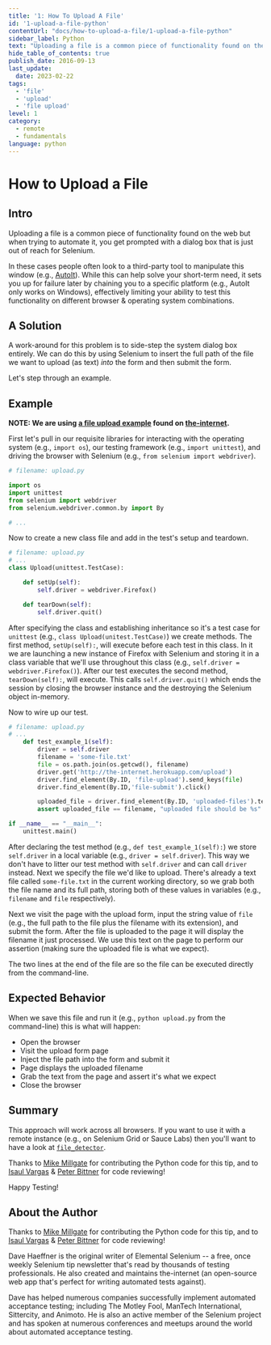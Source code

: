 ```yaml
---
title: '1: How To Upload A File'
id: '1-upload-a-file-python'
contentUrl: "docs/how-to-upload-a-file/1-upload-a-file-python"
sidebar_label: Python
text: "Uploading a file is a common piece of functionality found on the web but when trying to automate it, you get prompted with a dialog box that is just out of reach for Selenium. In these cases people often look to a third-party tool to manipulate this window."
hide_table_of_contents: true
publish_date: 2016-09-13
last_update:
  date: 2023-02-22
tags:
  - 'file'
  - 'upload'
  - 'file upload'
level: 1
category:
  - remote
  - fundamentals
language: python
---
```


# How to Upload a File

## Intro

Uploading a file is a common piece of functionality found on the web but when trying to automate it, you get prompted with a dialog box that is just out of reach for Selenium.

In these cases people often look to a third-party tool to manipulate this window (e.g., [AutoIt](http://www.toolsqa.com/selenium-webdriver/autoit-selenium-webdriver/)). While this can help solve your short-term need, it sets you up for failure later by chaining you to a specific platform (e.g., AutoIt only works on Windows), effectively limiting your ability to test this functionality on different browser & operating system combinations.


## A Solution

A work-around for this problem is to side-step the system dialog box entirely. We can do this by using Selenium to insert the full path of the file we want to upload (as text) _into_ the form and then submit the form.

Let's step through an example.

## Example

__NOTE: We are using [a file upload example](http://the-internet.herokuapp.com/upload) found on [the-internet](https://github.com/tourdedave/the-internet).__

First let's pull in our requisite libraries for interacting with the operating system (e.g., `import os`), our testing framework (e.g., `import unittest`), and driving the browser with Selenium (e.g., `from selenium import webdriver`).

```python
# filename: upload.py

import os
import unittest
from selenium import webdriver
from selenium.webdriver.common.by import By

# ...
```

Now to create a new class file and add in the test's setup and teardown.

```python
# filename: upload.py
# ...
class Upload(unittest.TestCase):

    def setUp(self):
        self.driver = webdriver.Firefox()

    def tearDown(self):
        self.driver.quit()
```

After specifying the class and establishing inheritance so it's a test case for `unittest` (e.g., `class Upload(unitest.TestCase)`) we create methods. The first method, `setUp(self):`, will execute before each test in this class. In it we are launching a new instance of Firefox with Selenium and storing it in a class variable that we'll use throughout this class (e.g., `self.driver = webdriver.Firefox()`). After our test executes the second method, `tearDown(self):`, will execute. This calls `self.driver.quit()` which ends the session by closing the browser instance and the destroying the Selenium object in-memory.

Now to wire up our test.

```python
# filename: upload.py
# ...
    def test_example_1(self):
        driver = self.driver
        filename = 'some-file.txt'
        file = os.path.join(os.getcwd(), filename)
        driver.get('http://the-internet.herokuapp.com/upload')
        driver.find_element(By.ID, 'file-upload').send_keys(file)
        driver.find_element(By.ID,'file-submit').click()

        uploaded_file = driver.find_element(By.ID, 'uploaded-files').text
        assert uploaded_file == filename, "uploaded file should be %s" % filename

if __name__ == "__main__":
    unittest.main()
```

After declaring the test method (e.g., `def test_example_1(self):`) we store `self.driver` in a local variable (e.g., `driver = self.driver`). This way we don't have to litter our test method with `self.driver` and can call `driver` instead. Next we specify the file we'd like to upload. There's already a text file called `some-file.txt` in the current working directory, so we grab both the file name and its full path, storing both of these values in variables (e.g., `filename` and `file` respectively).

Next we visit the page with the upload form, input the string value of `file` (e.g., the full path to the file plus the filename with its extension), and submit the form. After the file is uploaded to the page it will display the filename it just processed. We use this text on the page to perform our assertion (making sure the uploaded file is what we expect).

The two lines at the end of the file are so the file can be executed directly from the command-line.

## Expected Behavior

When we save this file and run it (e.g., `python upload.py` from the command-line) this is what will happen:

+ Open the browser
+ Visit the upload form page
+ Inject the file path into the form and submit it
+ Page displays the uploaded filename
+ Grab the text from the page and assert it's what we expect
+ Close the browser

## Summary

This approach will work across all browsers. If you want to use it with a remote instance (e.g., on Selenium Grid or Sauce Labs) then you'll want to have a look at [`file_detector`](http://seleniumhq.github.io/selenium/docs/api/py/webdriver_remote/selenium.webdriver.remote.webdriver.html?highlight=detect#selenium.webdriver.remote.webdriver.WebDriver.file_detector).

Thanks to [Mike Millgate](https://github.com/trabulmonkee) for contributing the Python code for this tip, and to [Isaul Vargas](https://github.com/Dude-X) & [Peter Bittner](https://github.com/bittner) for code reviewing!

Happy Testing!

## About the Author

Thanks to [Mike Millgate](https://github.com/trabulmonkee) for contributing the Python code for this tip, and to [Isaul Vargas](https://github.com/Dude-X) & [Peter Bittner](https://github.com/bittner) for code reviewing!

Dave Haeffner is the original writer of Elemental Selenium -- a free, once weekly Selenium tip newsletter that's read by thousands of testing professionals. He also created and maintains the-internet (an open-source web app that's perfect for writing automated tests against).

Dave has helped numerous companies successfully implement automated acceptance testing; including The Motley Fool, ManTech International, Sittercity, and Animoto. He is also an active member of the Selenium project and has spoken at numerous conferences and meetups around the world about automated acceptance testing.

